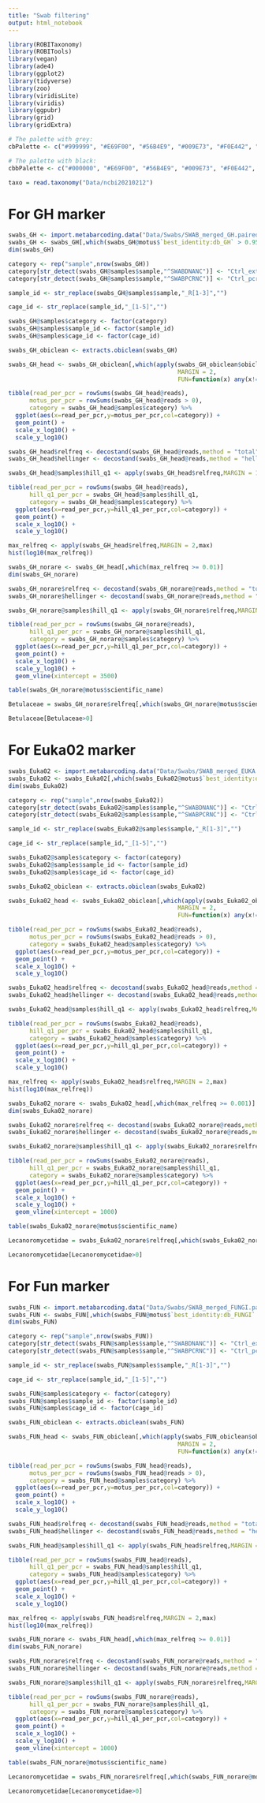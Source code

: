 ```yaml
---
title: "Swab filtering"
output: html_notebook
---
```


```r
library(ROBITaxonomy)
library(ROBITools)
library(vegan)
library(ade4)
library(ggplot2)
library(tidyverse)
library(zoo)
library(viridisLite)
library(viridis)
library(ggpubr)
library(grid)
library(gridExtra) 

# The palette with grey:
cbPalette <- c("#999999", "#E69F00", "#56B4E9", "#009E73", "#F0E442", "#0072B2", "#D55E00", "#CC79A7")

# The palette with black:
cbbPalette <- c("#000000", "#E69F00", "#56B4E9", "#009E73", "#F0E442", "#0072B2", "#D55E00", "#CC79A7")
```


```r
taxo = read.taxonomy("Data/ncbi20210212")
```
# For GH marker

```r
swabs_GH <- import.metabarcoding.data("Data/Swabs/SWAB_merged_GH.paired.ali.assigned.diag.uniq.c10.l10.clean.tag.ann.sort.tab")
swabs_GH <- swabs_GH[,which(swabs_GH@motus$`best_identity:db_GH` > 0.95)]
dim(swabs_GH)
```

```r
category <- rep("sample",nrow(swabs_GH))
category[str_detect(swabs_GH@samples$sample,"^SWABDNANC")] <- "Ctrl_ext"
category[str_detect(swabs_GH@samples$sample,"^SWABPCRNC")] <- "Ctrl_pcr"

sample_id <- str_replace(swabs_GH@samples$sample,"_R[1-3]","")

cage_id <- str_replace(sample_id,"_[1-5]","")

swabs_GH@samples$category <- factor(category)
swabs_GH@samples$sample_id <- factor(sample_id)
swabs_GH@samples$cage_id <- factor(cage_id)
```

```r
swabs_GH_obiclean <- extracts.obiclean(swabs_GH)
```

```r
swabs_GH_head <- swabs_GH_obiclean[,which(apply(swabs_GH_obiclean$obiclean_status,
                                                MARGIN = 2,
                                                FUN=function(x) any(x!='i',na.rm = TRUE)))]
```

```r
tibble(read_per_pcr = rowSums(swabs_GH_head@reads),
      motus_per_pcr = rowSums(swabs_GH_head@reads > 0),
      category = swabs_GH_head@samples$category) %>%
  ggplot(aes(x=read_per_pcr,y=motus_per_pcr,col=category)) +
  geom_point() +
  scale_x_log10() +
  scale_y_log10()
```
```r
swabs_GH_head$relfreq <- decostand(swabs_GH_head@reads,method = "total")
swabs_GH_head$hellinger <- decostand(swabs_GH_head@reads,method = "hellinger")

swabs_GH_head@samples$hill_q1 <- apply(swabs_GH_head$relfreq,MARGIN = 1,function(x) exp(-sum(x * ifelse(x==0,0,log(x)))))

tibble(read_per_pcr = rowSums(swabs_GH_head@reads),
      hill_q1_per_pcr = swabs_GH_head@samples$hill_q1,
      category = swabs_GH_head@samples$category) %>%
  ggplot(aes(x=read_per_pcr,y=hill_q1_per_pcr,col=category)) +
  geom_point() +
  scale_x_log10() +
  scale_y_log10()

```
```r
max_relfreq <- apply(swabs_GH_head$relfreq,MARGIN = 2,max)
hist(log10(max_relfreq))
```
```r
swabs_GH_norare <- swabs_GH_head[,which(max_relfreq >= 0.01)]
dim(swabs_GH_norare)
```

```r
swabs_GH_norare$relfreq <- decostand(swabs_GH_norare@reads,method = "total")
swabs_GH_norare$hellinger <- decostand(swabs_GH_norare@reads,method = "hellinger")

swabs_GH_norare@samples$hill_q1 <- apply(swabs_GH_norare$relfreq,MARGIN = 1,function(x) exp(-sum(x * ifelse(x==0,0,log(x)))))

tibble(read_per_pcr = rowSums(swabs_GH_norare@reads),
      hill_q1_per_pcr = swabs_GH_norare@samples$hill_q1,
      category = swabs_GH_norare@samples$category) %>%
  ggplot(aes(x=read_per_pcr,y=hill_q1_per_pcr,col=category)) +
  geom_point() +
  scale_x_log10() +
  scale_y_log10() +
  geom_vline(xintercept = 3500)
```


```r
table(swabs_GH_norare@motus$scientific_name)
```

```r
Betulaceae = swabs_GH_norare$relfreq[,which(swabs_GH_norare@motus$scientific_name=="Betulaceae")]

Betulaceae[Betulaceae>0]
```
# For Euka02 marker

```r
swabs_Euka02 <- import.metabarcoding.data("Data/Swabs/SWAB_merged_EUKA.paired.ali.assigned.diag.uniq.c10.l10.clean.tag.ann.sort.tab")
swabs_Euka02 <- swabs_Euka02[,which(swabs_Euka02@motus$`best_identity:db_EUKA` > 0.8)]
dim(swabs_Euka02)
```

```r
category <- rep("sample",nrow(swabs_Euka02))
category[str_detect(swabs_Euka02@samples$sample,"^SWABDNANC")] <- "Ctrl_ext"
category[str_detect(swabs_Euka02@samples$sample,"^SWABPCRNC")] <- "Ctrl_pcr"

sample_id <- str_replace(swabs_Euka02@samples$sample,"_R[1-3]","")

cage_id <- str_replace(sample_id,"_[1-5]","")

swabs_Euka02@samples$category <- factor(category)
swabs_Euka02@samples$sample_id <- factor(sample_id)
swabs_Euka02@samples$cage_id <- factor(cage_id)
```

```r
swabs_Euka02_obiclean <- extracts.obiclean(swabs_Euka02)
```

```r
swabs_Euka02_head <- swabs_Euka02_obiclean[,which(apply(swabs_Euka02_obiclean$obiclean_status,
                                                MARGIN = 2,
                                                FUN=function(x) any(x!='i',na.rm = TRUE)))]
```

```r
tibble(read_per_pcr = rowSums(swabs_Euka02_head@reads),
      motus_per_pcr = rowSums(swabs_Euka02_head@reads > 0),
      category = swabs_Euka02_head@samples$category) %>%
  ggplot(aes(x=read_per_pcr,y=motus_per_pcr,col=category)) +
  geom_point() +
  scale_x_log10() +
  scale_y_log10()
```
```r
swabs_Euka02_head$relfreq <- decostand(swabs_Euka02_head@reads,method = "total")
swabs_Euka02_head$hellinger <- decostand(swabs_Euka02_head@reads,method = "hellinger")

swabs_Euka02_head@samples$hill_q1 <- apply(swabs_Euka02_head$relfreq,MARGIN = 1,function(x) exp(-sum(x * ifelse(x==0,0,log(x)))))

tibble(read_per_pcr = rowSums(swabs_Euka02_head@reads),
      hill_q1_per_pcr = swabs_Euka02_head@samples$hill_q1,
      category = swabs_Euka02_head@samples$category) %>%
  ggplot(aes(x=read_per_pcr,y=hill_q1_per_pcr,col=category)) +
  geom_point() +
  scale_x_log10() +
  scale_y_log10()

```
```r
max_relfreq <- apply(swabs_Euka02_head$relfreq,MARGIN = 2,max)
hist(log10(max_relfreq))
```
```r
swabs_Euka02_norare <- swabs_Euka02_head[,which(max_relfreq >= 0.001)]
dim(swabs_Euka02_norare)
```

```r
swabs_Euka02_norare$relfreq <- decostand(swabs_Euka02_norare@reads,method = "total")
swabs_Euka02_norare$hellinger <- decostand(swabs_Euka02_norare@reads,method = "hellinger")

swabs_Euka02_norare@samples$hill_q1 <- apply(swabs_Euka02_norare$relfreq,MARGIN = 1,function(x) exp(-sum(x * ifelse(x==0,0,log(x)))))

tibble(read_per_pcr = rowSums(swabs_Euka02_norare@reads),
      hill_q1_per_pcr = swabs_Euka02_norare@samples$hill_q1,
      category = swabs_Euka02_norare@samples$category) %>%
  ggplot(aes(x=read_per_pcr,y=hill_q1_per_pcr,col=category)) +
  geom_point() +
  scale_x_log10() +
  scale_y_log10() +
  geom_vline(xintercept = 1000)
```



```r
table(swabs_Euka02_norare@motus$scientific_name)
```

```r
Lecanoromycetidae = swabs_Euka02_norare$relfreq[,which(swabs_Euka02_norare@motus$scientific_name=="Lecanoromycetidae")]

Lecanoromycetidae[Lecanoromycetidae>0]
```


# For Fun marker

```r
swabs_FUN <- import.metabarcoding.data("Data/Swabs/SWAB_merged_FUNGI.paired.ali.assigned.diag.uniq.c10.l10.clean.tag.ann.sort.tab")
swabs_FUN <- swabs_FUN[,which(swabs_FUN@motus$`best_identity:db_FUNGI` > 0.8)]
dim(swabs_FUN)
```


```r
category <- rep("sample",nrow(swabs_FUN))
category[str_detect(swabs_FUN@samples$sample,"^SWABDNANC")] <- "Ctrl_ext"
category[str_detect(swabs_FUN@samples$sample,"^SWABPCRNC")] <- "Ctrl_pcr"

sample_id <- str_replace(swabs_FUN@samples$sample,"_R[1-3]","")

cage_id <- str_replace(sample_id,"_[1-5]","")

swabs_FUN@samples$category <- factor(category)
swabs_FUN@samples$sample_id <- factor(sample_id)
swabs_FUN@samples$cage_id <- factor(cage_id)
```

```r
swabs_FUN_obiclean <- extracts.obiclean(swabs_FUN)
```

```r
swabs_FUN_head <- swabs_FUN_obiclean[,which(apply(swabs_FUN_obiclean$obiclean_status,
                                                MARGIN = 2,
                                                FUN=function(x) any(x!='i',na.rm = TRUE)))]
```

```r
tibble(read_per_pcr = rowSums(swabs_FUN_head@reads),
      motus_per_pcr = rowSums(swabs_FUN_head@reads > 0),
      category = swabs_FUN_head@samples$category) %>%
  ggplot(aes(x=read_per_pcr,y=motus_per_pcr,col=category)) +
  geom_point() +
  scale_x_log10() +
  scale_y_log10()
```
```r
swabs_FUN_head$relfreq <- decostand(swabs_FUN_head@reads,method = "total")
swabs_FUN_head$hellinger <- decostand(swabs_FUN_head@reads,method = "hellinger")

swabs_FUN_head@samples$hill_q1 <- apply(swabs_FUN_head$relfreq,MARGIN = 1,function(x) exp(-sum(x * ifelse(x==0,0,log(x)))))

tibble(read_per_pcr = rowSums(swabs_FUN_head@reads),
      hill_q1_per_pcr = swabs_FUN_head@samples$hill_q1,
      category = swabs_FUN_head@samples$category) %>%
  ggplot(aes(x=read_per_pcr,y=hill_q1_per_pcr,col=category)) +
  geom_point() +
  scale_x_log10() +
  scale_y_log10()

```
```r
max_relfreq <- apply(swabs_FUN_head$relfreq,MARGIN = 2,max)
hist(log10(max_relfreq))
```
```r
swabs_FUN_norare <- swabs_FUN_head[,which(max_relfreq >= 0.01)]
dim(swabs_FUN_norare)
```

```r
swabs_FUN_norare$relfreq <- decostand(swabs_FUN_norare@reads,method = "total")
swabs_FUN_norare$hellinger <- decostand(swabs_FUN_norare@reads,method = "hellinger")

swabs_FUN_norare@samples$hill_q1 <- apply(swabs_FUN_norare$relfreq,MARGIN = 1,function(x) exp(-sum(x * ifelse(x==0,0,log(x)))))

tibble(read_per_pcr = rowSums(swabs_FUN_norare@reads),
      hill_q1_per_pcr = swabs_FUN_norare@samples$hill_q1,
      category = swabs_FUN_norare@samples$category) %>%
  ggplot(aes(x=read_per_pcr,y=hill_q1_per_pcr,col=category)) +
  geom_point() +
  scale_x_log10() +
  scale_y_log10() +
  geom_vline(xintercept = 1000)
```



```r
table(swabs_FUN_norare@motus$scientific_name)
```

```r
Lecanoromycetidae = swabs_FUN_norare$relfreq[,which(swabs_FUN_norare@motus$scientific_name=="Lecanoromycetidae")]

Lecanoromycetidae[Lecanoromycetidae>0]
```

